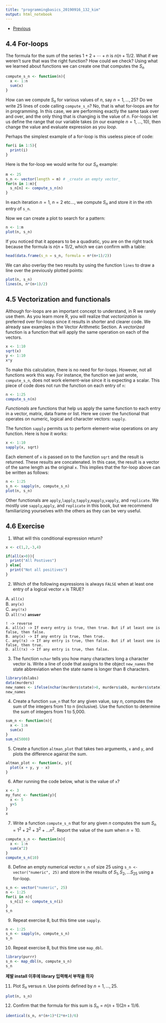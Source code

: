 ```yaml
---
title: "programmingbasics_20190916_132_kim"
output: html_notebook
---
```


* [Previous](README.md)

## 4.4 For-loops

The formula for the sum of the series $1+2+\cdots+n$ is $n(n+1)/2$. What if we weren’t sure that was the right function? How could we check? Using what we learned about functions we can create one that computes the $S_n$
```r
compute_s_n <- function(n){
  x <- 1:n
  sum(x)
}
```

How can we compute $S_n$ for various values of $n$, say $n = 1,\ldots,25$? Do we write 25 lines of code calling `compute_s_n`?  No, that is what for-loops are for in programming. In this case, we are performing exactly the same task over and over, and the only thing that is changing is the value of $n$. For-loops let us define the range that our variable takes (in our example $n = 1,\ldots,10$), then change the value and evaluate expression as you _loop_.

Perhaps the simplest example of a for-loop is this useless piece of code:
```r
for(i in 1:5){
  print(i)
}
```

Here is the for-loop we would write for our $S_n$ example:
```r
m <- 25
s_n <- vector(length = m) # _create an empty vector_
for(n in 1:m){
  s_n[n] <- compute_s_n(n)
}
```

In each iteration $n = 1$, $n = 2$ etc..., we compute $S_n$ and store it in the $n$th entry of `s_n`.

Now we can create a plot to search for a pattern:
```r
n <- 1:m
plot(n, s_n)
```

If you noticed that it appears to be a quadratic, you are on the right track because the formula is $n(n+1)/2$, which we can confirm with a table:
```r
head(data.frame(s_n = s_n, formula = n*(n+1)/2))
```

We can also overlay the two results by using the function `lines` to draw a line over the previously plotted points:
```r
plot(n, s_n)
lines(n, n*(n+1)/2)
```

## 4.5 Vectorization and functionals

Although for-loops are an important concept to understand, in R we rarely use them. As you learn more R, you will realize that _vectorization_ is preferred over for-loops since it results in shorter and clearer code. We already saw examples in the Vector Arithmetic Section. A _vectorized_ function is a function that will apply the same operation on each of the vectors.
```r
x <- 1:10
sqrt(x)
y <- 1:10
x*y
```

To make this calculation, there is no need for for-loops. However, not all functions work this way. For instance, the function we just wrote, `compute_s_n`, does not work element-wise since it is expecting a scalar. This piece of code does not run the function on each entry of `n`:
```r
n <- 1:25
compute_s_n(n)
```

_Functionals_ are functions that help us apply the same function to each entry in a vector, matrix, data frame or list. Here we cover the functional that operates on numeric, logical and character vectors: `sapply`.

The function `sapply` permits us to perform element-wise operations on any function. Here is how it works:
```r
x <- 1:10
sapply(x, sqrt)
```

Each element of `x` is passed on to the function `sqrt` and the result is returned. These results are concatenated. In this case, the result is a vector of the same length as the original `x`. This implies that the for-loop above can be written as follows:
```r
n <- 1:25
s_n <- sapply(n, compute_s_n)
plot(n, s_n)
```

Other functionals are `apply`,`lapply`,`tapply`,`mapply`,`vapply`, and `replicate`. We mostly use `sapply`,`apply`, and `replicate` in this book, but we recommend familiarizing yourselves with the others as they can be very useful.

## 4.6 Exercise

1. What will this conditional expression return?
```r
x <- c(1,2,-3,4)

if(all(x>0)){
  print("All Postives")
} else{
  print("Not all positives")
}
```

2. Which of the following expressions is always `FALSE` when at least one entry of a logical vector `x` is TRUE?

A. `all(x)`  
B. `any(x)`    
C. `any(!x)`    
D. `all(!x)` **`answer`**
```
! -> reverse
A. all(x) -> If every entry is true, then true. But if at least one is false, then false.
B. any(x) -> If any entry is true, then true.
C. any(!x) -> If any entry is true, then false. But if at least one is false, then true.
D. all(!x) -> If any entry is true, then false.
```

3. The function `nchar` tells you how many characters long a character vector is.
Write a line of code that assigns to the object `new_names` the state abbreviation when the state name is longer than 8 characters.
```r
library(dslabs)
data(murders)
new_names <- ifelse(nchar(murders$state)>8, murders$abb, murders$state)
new_names
```

4. Create a function `sum_n` that for any given value, say $n$, computes the sum of the integers from 1 to n (inclusive). Use the function to determine the sum of integers from 1 to 5,000.
```r
sum_n <- function(n){
  x <- 1:n
  sum(x)
}
sum_n(5000)
```

5. Create a function `altman_plot` that takes two arguments, `x` and `y`, and plots the difference against the sum.
```r
altman_plot <- function(x, y){
  plot(x + y, y - x)
}
```

6. After running the code below, what is the value of `x`?
```r
x <- 3
my_func <- function(y){
  x <- 5
  y+5
}
x
```

7. Write a function `compute_s_n` that for any given $n$ computes the sum $S_n =1^2+2^2+3^2+\ldots n^2$. Report the value of the sum when $n = 10$.
```r
compute_s_n <- function(n){
  x <- 1:n
  sum(x^2)
}
compute_s_n(10)
```

8. Define an empty numerical vector `s_n` of size 25 using `s_n <- vector("numeric", 25)` and store in the results of $S_1, S_2, \ldots S_{25}$ using a for-loop.
```r
s_n <- vector("numeric", 25)
n <- 1:25
for(i in n){
  s_n[i] <- compute_s_n(i)
}
s_n
```

9. Repeat exercise 8, but this time use `sapply`.
```r
n <- 1:25
s_n <- sapply(n, compute_s_n)
s_n
```

10. Repeat exercise 8, but this time use `map_dbl`.
```r
library(purrr)
s_n <- map_dbl(n, compute_s_n)
s_n
```
**제발 install 이후에 library 입력해서 부착을 하자**

11. Plot $S_n$ versus $n$. Use points defined by $n = 1,\ldots,25$.
```r
plot(n, s_n)
```

12. Confirm that the formula for this sum is $S_n = n(n + 1)(2n + 1)/6$.
```r
identical(s_n, n*(n+1)*(2*n+1)/6)
```